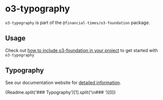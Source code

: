
<Meta title="Core/o3-foundation/o3-typography/Readme" />

# o3-typography

`o3-typography` is part of the `@financial-times/o3-foundation` package.

## Usage

Check out [how to include o3-foundation in your project](?path=/docs/core-o3-foundation-readme--jsx-documentation#usage) to get started with `o3-typography`

## Typography

See our documentation website for [detailed information](https://origami-beta.ft.com/guides/typography/).

<Markdown>{Readme.split('### Typography')[1].split('\n### ')[0]}</Markdown>
